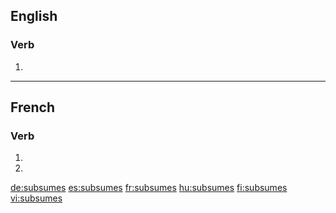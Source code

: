 {{also|subsumés}}
==English==

===Verb===
{{head|en}}

# {{en-third-person singular of|subsume}}

----

==French==

===Verb===
{{fr-verb-form}}

# {{conjugation of|subsumer||2|s|pres|ind|lang=fr}}
# {{conjugation of|subsumer||2|s|pres|sub|lang=fr}}

[[de:subsumes]]
[[es:subsumes]]
[[fr:subsumes]]
[[hu:subsumes]]
[[fi:subsumes]]
[[vi:subsumes]]